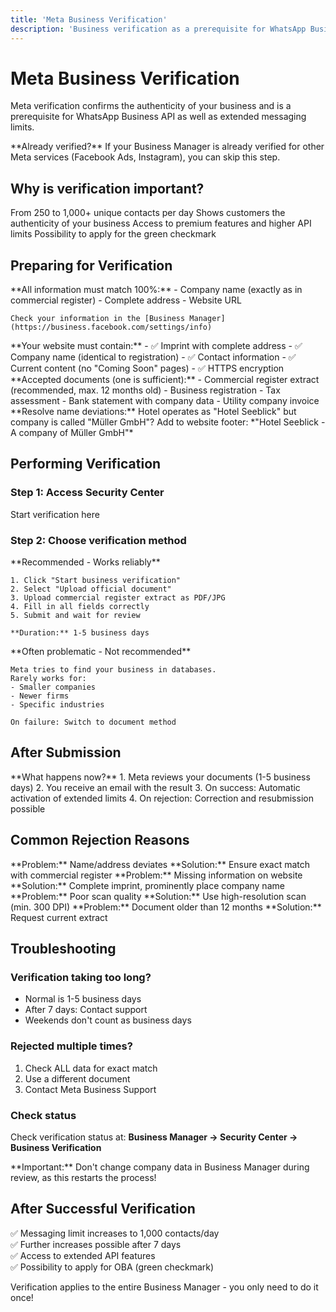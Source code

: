 ```yaml
---
title: 'Meta Business Verification'
description: 'Business verification as a prerequisite for WhatsApp Business API'
---
```


# Meta Business Verification

Meta verification confirms the authenticity of your business and is a prerequisite for WhatsApp Business API as well as extended messaging limits.

<Info>
**Already verified?** If your Business Manager is already verified for other Meta services (Facebook Ads, Instagram), you can skip this step.
</Info>

## Why is verification important?

<CardGroup cols={2}>
  <Card title="Increased Limits" icon="chart-line">
    From 250 to 1,000+ unique contacts per day
  </Card>
  <Card title="Trust" icon="shield-check">
    Shows customers the authenticity of your business
  </Card>
  <Card title="Extended Features" icon="star">
    Access to premium features and higher API limits
  </Card>
  <Card title="Official Status" icon="badge-check">
    Possibility to apply for the green checkmark
  </Card>
</CardGroup>

## Preparing for Verification

<Steps>
  <Step title="Ensure data alignment">
    **All information must match 100%:**
    - Company name (exactly as in commercial register)
    - Complete address
    - Website URL
    
    Check your information in the [Business Manager](https://business.facebook.com/settings/info)
  </Step>
  
  <Step title="Optimize website">
    **Your website must contain:**
    - ✅ Imprint with complete address
    - ✅ Company name (identical to registration)
    - ✅ Contact information
    - ✅ Current content (no "Coming Soon" pages)
    - ✅ HTTPS encryption
  </Step>
  
  <Step title="Prepare documents">
    **Accepted documents (one is sufficient):**
    - Commercial register extract (recommended, max. 12 months old)
    - Business registration
    - Tax assessment
    - Bank statement with company data
    - Utility company invoice
  </Step>
</Steps>

<Tip>
**Resolve name deviations:**  
Hotel operates as "Hotel Seeblick" but company is called "Müller GmbH"?  
Add to website footer: *"Hotel Seeblick - A company of Müller GmbH"*
</Tip>

## Performing Verification

### Step 1: Access Security Center

<Card title="Meta Business Security Center" icon="shield" href="https://business.facebook.com/settings/security">
  Start verification here
</Card>

### Step 2: Choose verification method

<Tabs>
  <Tab title="Document Upload ⭐">
    **Recommended - Works reliably**
    
    1. Click "Start business verification"
    2. Select "Upload official document"
    3. Upload commercial register extract as PDF/JPG
    4. Fill in all fields correctly
    5. Submit and wait for review
    
    **Duration:** 1-5 business days
  </Tab>
  
  <Tab title="Automatic Verification">
    **Often problematic - Not recommended**
    
    Meta tries to find your business in databases.
    Rarely works for:
    - Smaller companies
    - Newer firms
    - Specific industries
    
    On failure: Switch to document method
  </Tab>
</Tabs>

## After Submission

<Info>
**What happens now?**
1. Meta reviews your documents (1-5 business days)
2. You receive an email with the result
3. On success: Automatic activation of extended limits
4. On rejection: Correction and resubmission possible
</Info>

## Common Rejection Reasons

<AccordionGroup>
  <Accordion title="Data doesn't match">
    **Problem:** Name/address deviates
    **Solution:** Ensure exact match with commercial register
  </Accordion>
  
  <Accordion title="Website incomplete">
    **Problem:** Missing information on website
    **Solution:** Complete imprint, prominently place company name
  </Accordion>
  
  <Accordion title="Document not readable">
    **Problem:** Poor scan quality
    **Solution:** Use high-resolution scan (min. 300 DPI)
  </Accordion>
  
  <Accordion title="Document too old">
    **Problem:** Document older than 12 months
    **Solution:** Request current extract
  </Accordion>
</AccordionGroup>

## Troubleshooting

### Verification taking too long?
- Normal is 1-5 business days
- After 7 days: Contact support
- Weekends don't count as business days

### Rejected multiple times?
1. Check ALL data for exact match
2. Use a different document
3. Contact Meta Business Support

### Check status
Check verification status at:
**Business Manager → Security Center → Business Verification**

<Warning>
**Important:** Don't change company data in Business Manager during review, as this restarts the process!
</Warning>

## After Successful Verification

✅ Messaging limit increases to 1,000 contacts/day  
✅ Further increases possible after 7 days  
✅ Access to extended API features  
✅ Possibility to apply for OBA (green checkmark)  

<Tip>
Verification applies to the entire Business Manager - you only need to do it once!
</Tip> 